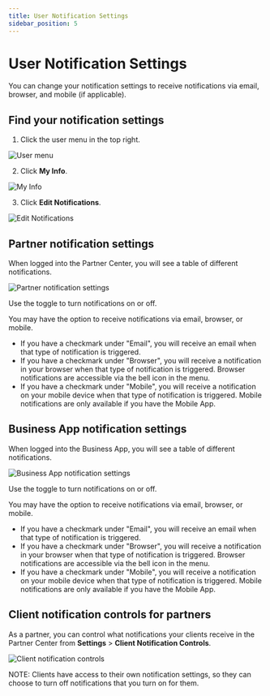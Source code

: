 ```yaml
---
title: User Notification Settings
sidebar_position: 5
---
```


# User Notification Settings

You can change your notification settings to receive notifications via email, browser, and mobile (if applicable).

## Find your notification settings

1. Click the user menu in the top right.

![User menu](/img/accounts/notification-settings/user-menu-1.png)

2. Click **My Info**.

![My Info](/img/accounts/notification-settings/user-menu-2.png)

3. Click **Edit Notifications**.

![Edit Notifications](/img/accounts/notification-settings/edit-notifications.png)

## Partner notification settings

When logged into the Partner Center, you will see a table of different notifications. 

![Partner notification settings](/img/accounts/notification-settings/notification-settings-partner.png)

Use the toggle to turn notifications on or off.

You may have the option to receive notifications via email, browser, or mobile. 

- If you have a checkmark under "Email", you will receive an email when that type of notification is triggered.
- If you have a checkmark under "Browser", you will receive a notification in your browser when that type of notification is triggered. Browser notifications are accessible via the bell icon in the menu. 
- If you have a checkmark under "Mobile", you will receive a notification on your mobile device when that type of notification is triggered. Mobile notifications are only available if you have the Mobile App.

## Business App notification settings

When logged into the Business App, you will see a table of different notifications. 

![Business App notification settings](/img/accounts/notification-settings/notification-settings-business-app.png)

Use the toggle to turn notifications on or off.

You may have the option to receive notifications via email, browser, or mobile. 

- If you have a checkmark under "Email", you will receive an email when that type of notification is triggered.
- If you have a checkmark under "Browser", you will receive a notification in your browser when that type of notification is triggered. Browser notifications are accessible via the bell icon in the menu. 
- If you have a checkmark under "Mobile", you will receive a notification on your mobile device when that type of notification is triggered. Mobile notifications are only available if you have the Mobile App.

## Client notification controls for partners

As a partner, you can control what notifications your clients receive in the Partner Center from **Settings** > **Client Notification Controls**.

![Client notification controls](/img/accounts/notification-settings/client-notifications.png)

NOTE: Clients have access to their own notification settings, so they can choose to turn off notifications that you turn on for them.